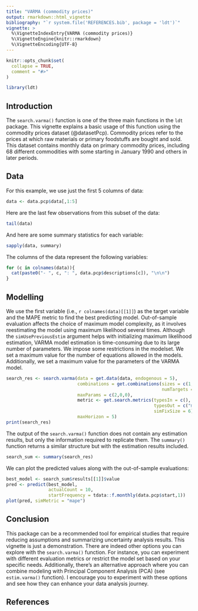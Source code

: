 ```yaml
---
title: "VARMA (commodity prices)"
output: rmarkdown::html_vignette
bibliography: "`r system.file('REFERENCES.bib', package = 'ldt')`"
vignette: >
  %\VignetteIndexEntry{VARMA (commodity prices)}
  %\VignetteEngine{knitr::rmarkdown}
  %\VignetteEncoding{UTF-8}
---
```


```r
knitr::opts_chunk$set(
  collapse = TRUE,
  comment = "#>"
)
```

```r
library(ldt)
```

## Introduction
The `search.varma()` function is one of the three main functions in the `ldt` package. This vignette explains a basic usage of this function using the commodity prices dataset (@datasetPcp). Commodity prices refer to the prices at which raw materials or primary foodstuffs are bought and sold. This dataset contains monthly data on primary commodity prices, including 68 different commodities with some starting in January 1990 and others in later periods. 


## Data 
For this example, we use just the first 5 columns of data:

```r
data <- data.pcp$data[,1:5]
```

Here are the last few observations from this subset of the data:

```r
tail(data)
```

And here are some summary statistics for each variable:

```r
sapply(data, summary)
```

The columns of the data represent the following variables:

```r
for (c in colnames(data)){
  cat(paste0("- ", c, ": ", data.pcp$descriptions[c]), "\n\n")
}
```

## Modelling
We use the first variable (i.e., `r colnames(data)[[1]]`) as the target variable and the MAPE metric to find the best predicting model. Out-of-sample evaluation affects the choice of maximum model complexity, as it involves reestimating the model using maximum likelihood several times. Although the `simUsePreviousEstim` argument helps with initializing maximum likelihood estimation, VARMA model estimation is time-consuming due to its large number of parameters. We impose some restrictions in the modelset. We set a maximum value for the number of equations allowed in the models. Additionally, we set a maximum value for the parameters of the VARMA model.



```r

search_res <- search.varma(data = get.data(data, endogenous = 5),
                           combinations = get.combinations(sizes = c(1,2,3),
                                                           numTargets = 1),
                           maxParams = c(2,0,0),
                           metric <- get.search.metrics(typesIn = c(), 
                                                        typesOut = c("mape"),
                                                        simFixSize = 6),
                           maxHorizon = 5)
print(search_res)
```

The output of the `search.varma()` function does not contain any estimation results, but only the information required to replicate them. The `summary()` function returns a similar structure but with the estimation results included.

```r
search_sum <- summary(search_res)
```

We can plot the predicted values along with the out-of-sample evaluations:

```r
best_model <- search_sum$results[[1]]$value
pred <- predict(best_model, 
                actualCount = 10, 
                startFrequency = tdata::f.monthly(data.pcp$start,1))
plot(pred, simMetric = "mape")
```


## Conclusion
This package can be a recommended tool for empirical studies that require reducing assumptions and summarizing uncertainty analysis results. This vignette is just a demonstration. There are indeed other options you can explore with the `search.varma()` function. For instance, you can experiment with different evaluation metrics or restrict the model set based on your specific needs. Additionally, there’s an alternative approach where you can combine modeling with Principal Component Analysis (PCA) (see `estim.varma()` function). I encourage you to experiment with these options and see how they can enhance your data analysis journey.


## References

